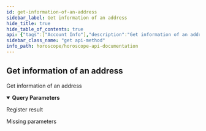 ```yaml
---
id: get-information-of-an-address
sidebar_label: Get information of an address
hide_title: true
hide_table_of_contents: true
api: {"tags":["Account Info"],"description":"Get information of an address","parameters":[{"in":"query","name":"address","required":true,"description":"Address of account","schema":{"type":"string"}},{"in":"query","name":"chainId","required":true,"description":"Chain Id of network need to query","schema":{"type":"string","enum":["aura-testnet","serenity-testnet-001","halo-testnet-001","theta-testnet-001","osmo-test-4","evmos_9000-4","euphoria-1","cosmoshub-4"]}}],"responses":{"200":{"description":"Register result"},"422":{"description":"Missing parameters"}},"method":"get","path":"/v1/account-info","servers":[{"url":"//indexer.dev.aurascan.io:/api"}],"info":{"title":"Horoscope API Documentation","version":"1.0.0","description":"Indexer for multiple Cosmos Network"},"postman":{"name":"Get information of an address","description":{"content":"Get information of an address","type":"text/plain"},"url":{"path":["v1","account-info"],"host":["{{baseUrl}}"],"query":[{"disabled":false,"description":{"content":"(Required) Address of account","type":"text/plain"},"key":"address","value":""},{"disabled":false,"description":{"content":"(Required) Chain Id of network need to query","type":"text/plain"},"key":"chainId","value":""}],"variable":[]},"method":"GET"}}
sidebar_class_name: "get api-method"
info_path: horoscope/horoscope-api-documentation
---
```



## Get information of an address



Get information of an address

<details style={{"marginBottom":"1rem"}} data-collapsed={false} open={true}><summary style={{}}><strong>Query Parameters</strong></summary><div><ul><ParamsItem className={"paramsItem"} param={{"in":"query","name":"address","required":true,"description":"Address of account","schema":{"type":"string"}}}></ParamsItem><ParamsItem className={"paramsItem"} param={{"in":"query","name":"chainId","required":true,"description":"Chain Id of network need to query","schema":{"type":"string","enum":["aura-testnet","serenity-testnet-001","halo-testnet-001","theta-testnet-001","osmo-test-4","evmos_9000-4","euphoria-1","cosmoshub-4"]}}}></ParamsItem></ul></div></details><div><ApiTabs><TabItem label={"200"} value={"200"}><div>

Register result

</div><div></div></TabItem><TabItem label={"422"} value={"422"}><div>

Missing parameters

</div><div></div></TabItem></ApiTabs></div>
      